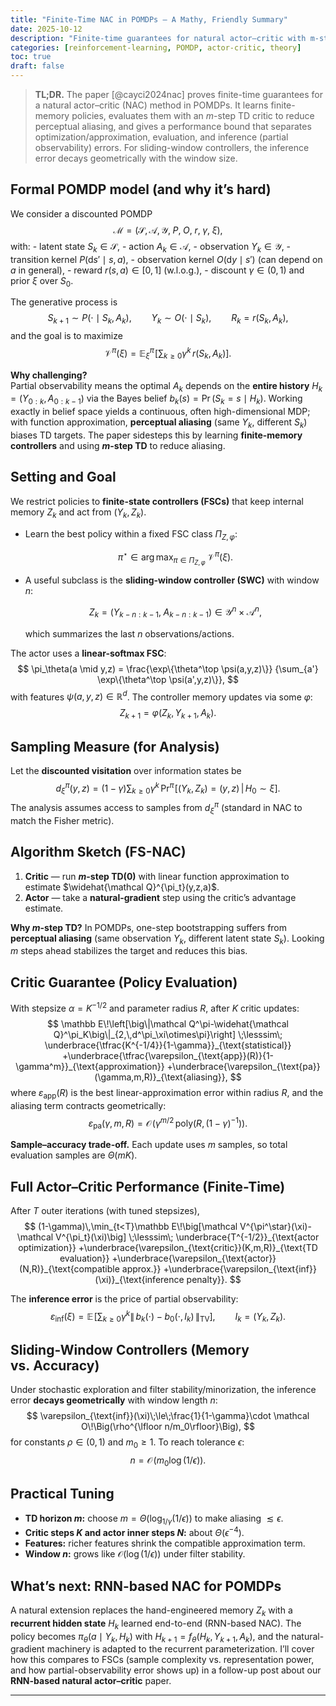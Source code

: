 ```yaml
---
title: "Finite-Time NAC in POMDPs — A Mathy, Friendly Summary"
date: 2025-10-12
description: "Finite-time guarantees for natural actor–critic with m-step TD and sliding-window controllers."
categories: [reinforcement-learning, POMDP, actor-critic, theory]
toc: true
draft: false
---
```


> **TL;DR.** The paper [@cayci2024nac] proves finite-time guarantees for a natural actor–critic (NAC) method in POMDPs. It learns finite-memory policies, evaluates them with an $m$-step TD critic to reduce perceptual aliasing, and gives a performance bound that separates optimization/approximation, evaluation, and inference (partial observability) errors. For sliding-window controllers, the inference error decays geometrically with the window size.

## Formal POMDP model (and why it’s hard)

We consider a discounted POMDP
$$
\mathcal{M}=\big(\mathcal S,\mathcal A,\mathcal Y,\; P,\; O,\; r,\; \gamma,\; \xi\big),
$$
with:
- latent state $S_k\in\mathcal S$,
- action $A_k\in\mathcal A$,
- observation $Y_k\in\mathcal Y$,
- transition kernel $P(\mathrm d s' \mid s,a)$,
- observation kernel $O(\mathrm d y \mid s')$ (can depend on $a$ in general),
- reward $r(s,a)\in[0,1]$ (w.l.o.g.),
- discount $\gamma\in(0,1)$ and prior $\xi$ over $S_0$.

The generative process is
$$
S_{k+1}\sim P(\cdot\mid S_k,A_k),\qquad
Y_{k}\sim O(\cdot\mid S_k),\qquad
R_k=r(S_k,A_k),
$$
and the goal is to maximize
$$
\mathcal V^\pi(\xi)=\mathbb E_\xi^\pi\!\left[\sum_{k\ge0}\gamma^k\,r(S_k,A_k)\right].
$$

**Why challenging?**  
Partial observability means the optimal $A_k$ depends on the **entire history** $H_k=(Y_{0:k},A_{0:k-1})$ via the Bayes belief $b_k(s)=\Pr(S_k=s\mid H_k)$. Working exactly in belief space yields a continuous, often high-dimensional MDP; with function approximation, **perceptual aliasing** (same $Y_k$, different $S_k$) biases TD targets. The paper sidesteps this by learning **finite-memory controllers** and using **$m$-step TD** to reduce aliasing.

## Setting and Goal

We restrict policies to **finite-state controllers (FSCs)** that keep internal memory $Z_k$ and act from $(Y_k, Z_k)$.

- Learn the best policy within a fixed FSC class $\Pi_{Z,\varphi}$:
  
  $$
  \pi^\star \in \arg\max_{\pi \in \Pi_{Z,\varphi}} \; \mathcal V^\pi(\xi).
  $$

- A useful subclass is the **sliding-window controller (SWC)** with window $n$:
  
  $$
  Z_k = (Y_{k-n:k-1},\; A_{k-n:k-1}) \in \mathcal Y^n \times \mathcal A^n,
  $$
  
  which summarizes the last $n$ observations/actions.

The actor uses a **linear-softmax FSC**:
$$
\pi_\theta(a \mid y,z) = 
\frac{\exp\{\theta^\top \psi(a,y,z)\}}
{\sum_{a'} \exp\{\theta^\top \psi(a',y,z)\}},
$$
with features $\psi(a,y,z)\in\mathbb R^d$. The controller memory updates via some $\varphi$:
$$
Z_{k+1}=\varphi(Z_k, Y_{k+1}, A_k).
$$

## Sampling Measure (for Analysis)

Let the **discounted visitation** over information states be
$$
d^\pi_\xi(y,z)=(1-\gamma)\sum_{k\ge0}\gamma^k\,
\Pr^\pi\!\big[(Y_k,Z_k)=(y,z)\,\big|\,H_0\sim\xi\big].
$$
The analysis assumes access to samples from $d^\pi_\xi$ (standard in NAC to match the Fisher metric).

## Algorithm Sketch (FS-NAC)

1. **Critic** — run **$m$-step TD(0)** with linear function approximation to estimate $\widehat{\mathcal Q}^{\pi_t}(y,z,a)$.
2. **Actor** — take a **natural-gradient** step using the critic’s advantage estimate.

::: callout-tip
**Why $m$-step TD?** In POMDPs, one-step bootstrapping suffers from **perceptual aliasing** (same observation $Y_k$, different latent state $S_k$). Looking $m$ steps ahead stabilizes the target and reduces this bias.
:::

## Critic Guarantee (Policy Evaluation)

With stepsize $\alpha=K^{-1/2}$ and parameter radius $R$, after $K$ critic updates:
$$
\mathbb E\!\left[\big\|\mathcal Q^\pi-\widehat{\mathcal Q}^\pi_K\big\|_{2,\,d^\pi_\xi\otimes\pi}\right]
\;\lesssim\;
\underbrace{\tfrac{K^{-1/4}}{1-\gamma}}_{\text{statistical}}
+\underbrace{\tfrac{\varepsilon_{\text{app}}(R)}{1-\gamma^m}}_{\text{approximation}}
+\underbrace{\varepsilon_{\text{pa}}(\gamma,m,R)}_{\text{aliasing}},
$$
where $\varepsilon_{\text{app}}(R)$ is the best linear-approximation error within radius $R$, and the aliasing term contracts geometrically:
$$
\varepsilon_{\text{pa}}(\gamma,m,R)=\mathcal O\!\big(\gamma^{m/2}\,\mathrm{poly}(R,(1-\gamma)^{-1})\big).
$$

**Sample–accuracy trade-off.** Each update uses $m$ samples, so total evaluation samples are $\Theta(mK)$.

## Full Actor–Critic Performance (Finite-Time)

After $T$ outer iterations (with tuned stepsizes),
$$
(1-\gamma)\,\min_{t<T}\mathbb E\!\big[\mathcal V^{\pi^\star}(\xi)-\mathcal V^{\pi_t}(\xi)\big]
\;\lesssim\;
\underbrace{T^{-1/2}}_{\text{actor optimization}}
+\underbrace{\varepsilon_{\text{critic}}(K,m,R)}_{\text{TD evaluation}}
+\underbrace{\varepsilon_{\text{actor}}(N,R)}_{\text{compatible approx.}}
+\underbrace{\varepsilon_{\text{inf}}(\xi)}_{\text{inference penalty}}.
$$

The **inference error** is the price of partial observability:
$$
\varepsilon_{\text{inf}}(\xi)
= \mathbb E\!\left[\sum_{k\ge0}\gamma^k
\left\|\,b_k(\cdot)-b_0(\cdot,I_k)\,\right\|_{\mathrm{TV}}
\right],\qquad I_k=(Y_k,Z_k).
$$

## Sliding-Window Controllers (Memory vs. Accuracy)

Under stochastic exploration and filter stability/minorization, the inference error **decays geometrically** with window length $n$:
$$
\varepsilon_{\text{inf}}(\xi)\;\le\;\frac{1}{1-\gamma}\cdot
\mathcal O\!\Big(\rho^{\lfloor n/m_0\rfloor}\Big),
$$
for constants $\rho\in(0,1)$ and $m_0\ge1$. To reach tolerance $\epsilon$:
$$
n=\mathcal O\!\big(m_0\log(1/\epsilon)\big).
$$

## Practical Tuning

- **TD horizon $m$:** choose $m=\Theta(\log_{1/\gamma}(1/\epsilon))$ to make aliasing $\lesssim\epsilon$.
- **Critic steps $K$ and actor inner steps $N$:** about $\Theta(\epsilon^{-4})$.
- **Features:** richer features shrink the compatible approximation term.
- **Window $n$:** grows like $\mathcal O(\log(1/\epsilon))$ under filter stability.

## What’s next: RNN-based NAC for POMDPs

A natural extension replaces the hand-engineered memory $Z_k$ with a **recurrent hidden state** $H_k$ learned end-to-end (RNN-based NAC). The policy becomes $\pi_\theta(a\mid Y_k, H_k)$ with $H_{k+1}=f_\theta(H_k,Y_{k+1},A_k)$, and the natural-gradient machinery is adapted to the recurrent parameterization. I’ll cover how this compares to FSCs (sample complexity vs. representation power, and how partial-observability error shows up) in a follow-up post about our **RNN-based natural actor–critic** paper.

---
